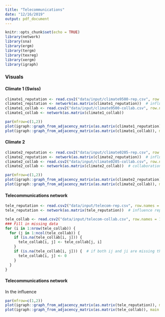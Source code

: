 ```yaml
---
title: "Telecommunications"
date: "12/16/2019"
output: pdf_document
---
```


```r
knitr::opts_chunk$set(echo = TRUE)
library(network)
library(sna)
library(ergm)
library(tergm)
library(texreg)
library(xergm)
library(igraph)
```

### Visuals

#### Climate 1 (Swiss)
```r
climate1_reputation <- read.csv2("data/input/climate9500-rep.csv", row.names = 1, header = TRUE)
climate1_repitation <- network(as.matrix(climate1_reputation))  # influence reputation network
climate1_collab <- read.csv2("data/input/climate9500-collab.csv", row.names = 1, header = TRUE)
climate1_collab <- network(as.matrix(climate1_collab))  
```

```r
par(mfrow=c(1,2))
plot(igraph::graph_from_adjacency_matrix(as.matrix(climate1_reputation)), main = "Influence Reputation Network - Climate 1") # influence 
plot(igraph::graph_from_adjacency_matrix(as.matrix(climate1_collab)), main = "Collaboration - Climate 1") #collaboration 
```

#### Climate 2 
```r
climate2_reputation <- read.csv2("data/input/climate0205-rep.csv", row.names = 1, header = TRUE)
climate2_reputation <- network(as.matrix(climate2_reputation))  # influence reputation network
climate2_collab <- read.csv2("data/input/climate0205-collab.csv", row.names = 1, header = TRUE)
climate2_collab <- network(as.matrix(climate2_collab))  # collaboration network
```

```r
par(mfrow=c(1,2))
plot(igraph::graph_from_adjacency_matrix(as.matrix(climate2_reputation)), main = "Influence Reputation Network - Climate 2") # influence 
plot(igraph::graph_from_adjacency_matrix(as.matrix(climate2_collab)), main = "Collaboration - Climate 2") #collaboration 
```


#### Telecommunications network 
```r
tele_reputation <- read.csv2("data/input/telecom-rep.csv", row.names = 1, header = TRUE)
tele_reputation <- network(as.matrix(tele_reputation))  # influence reputation network
```

```r
tele_collab <- read.csv2("data/input/telecom-collab.csv", row.names = 1, header = TRUE)
### Fill in missing data
for (i in 1:nrow(tele_collab)) {
  for (j in 1:ncol(tele_collab)) {
    if (is.na(tele_collab[i, j])) {
      tele_collab[i, j] <- tele_collab[j, i]
    }
    if (is.na(tele_collab[i, j])) {  # if both ij and ji are missing then there is no tie
      tele_collab[i, j] <- 0
    }
  }
}
```

#### Telecommunications network 

In the influence 
```r
par(mfrow=c(1,2))
plot(igraph::graph_from_adjacency_matrix(as.matrix(tele_reputation)), main = "Influence Reputaion Network - Telecommunications") # influence 
plot(igraph::graph_from_adjacency_matrix(as.matrix(tele_collab)), main = "Collaboration - Telecommunications") #collaboration 
```

